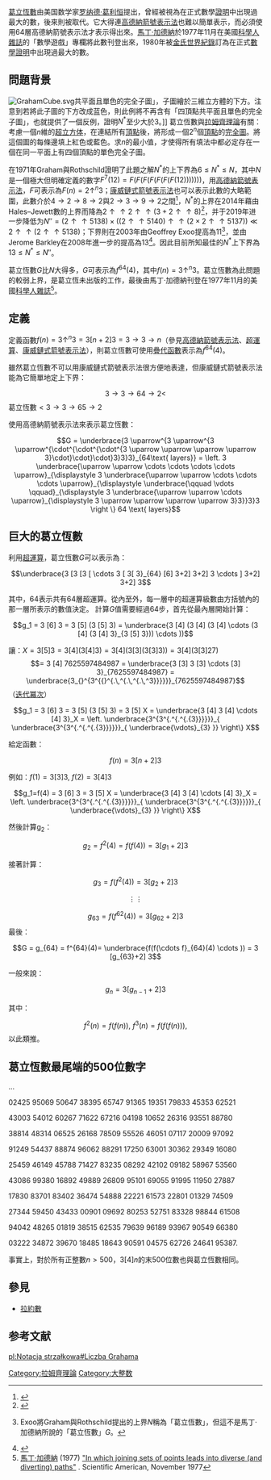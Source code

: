 {{expert|time=2016-09-15T12:22:53+00:00}}
[[葛立恆數|葛立恆數]]由美国数学家[[葛立恆|罗纳德·葛利恒]]提出，曾經被視為在正式數學[[證明|證明]]中出現過最大的數，後來則被{{Link-en|TREE(3)|TREE(3)}}取代。它大得連[[高德納箭號表示法|高德納箭號表示法]]也難以簡單表示，而必須使用64層高德納箭號表示法才表示得出來。[[馬丁·加德納|馬丁·加德納]]於1977年11月在美國[[科學人|科學人雜誌]]的「數學遊戲」專欄將此數刊登出來，1980年被[[金氏世界紀錄|金氏世界紀錄]]訂為在正式[[數學證明|數學證明]]中出現過最大的數。

== 問題背景 ==
[[Image:GrahamCube.svg|right]]共平面且單色的完全子圖」，子圖繪於三維立方體的下方。注意到若將此子圖的下方改成蓝色，則此例將不再含有「四頂點共平面且單色的完全子圖」，也就提供了一個反例，證明<math>N^*</math>至少大於3。]]
葛立恆數與[[拉姆齊理論|拉姆齊理論]]有關：考慮一個<math>n</math>維的[[超立方体|超立方体]]，在連結所有[[顶点_(图论)|頂點]]後，將形成一個<math>2^n</math>個[[顶点_(图论)|頂點]]的[[完全圖|完全圖]]。將這個圖的每條邊填上紅色或藍色。求<math>n</math>的最小值，才使得所有填法中都必定存在一個在同一平面上有四個頂點的單色完全子圖。

在1971年Graham與Rothschild證明了此題之解<math>N^*</math>的上下界為<math>6 \le N^* \le N</math>，其中<math>N</math>是一個極大但明確定義的數字<math>F^7(12) = F(F(F(F(F(F(F(12)))))))</math>，用[[高德納箭號表示法|高德納箭號表示法]]，<math>F</math>可表示為<math>F(n) = 2 \uparrow^n 3</math>；[[康威鏈式箭號表示法|康威鏈式箭號表示法]]也可以表示此數的大略範圍，此數介於<math>4 \rightarrow 2 \rightarrow 8 \rightarrow 2</math>與<math>2 \rightarrow 3 \rightarrow 9 \rightarrow 2</math>之間<ref>{{cite web |url=http://iteror.org/big/Source/Graham-Gardner/GrahamsNumber.html |title=Graham's number records |publisher=Iteror.org |accessdate=2014-04-09 |archive-url=https://web.archive.org/web/20131019135451/http://iteror.org/big/Source/Graham-Gardner/GrahamsNumber.html |archive-date=2013-10-19 |dead-url=yes }}</ref>，<math>N^*</math>的上界在2014年藉由Hales–Jewett數的上界而降為<math>2 \uparrow \uparrow 2\uparrow \uparrow (3+2\uparrow \uparrow8)</math><ref>{{cite journal |last1=Lavrov|first1=Mikhail |last2=Lee|first2=Mitchell |last3=Mackey|first3=John |date=2014 |title=Improved upper and lower bounds on a geometric Ramsey problem |journal=European Journal of Combinatorics |volume=42 |pages=135–144 |doi=10.1016/j.ejc.2014.06.003}}</ref>，并于2019年进一步降低为<math>N''=(2 \uparrow \uparrow 5138)\times((2 \uparrow \uparrow 5140)\uparrow \uparrow (2\times2\uparrow \uparrow5137))\ll2 \uparrow \uparrow (2 \uparrow \uparrow 5138)</math>；下界則在2003年由Geoffrey Exoo提高為11<ref>{{cite journal |last=Exoo |first=Geoffrey |date=2003 |title=A Euclidean Ramsey Problem |journal=Discrete & Computational Geometry |volume=29 |issue=2 |pages=223–227 |doi=10.1007/s00454-002-0780-5}}Exoo將Graham與Rothschild提出的上界<math>N</math>稱為「葛立恆數」，但這不是馬丁·加德納所說的「葛立恆數」<math>G</math>。
</ref>，並由Jerome Barkley在2008年進一步的提高為13<ref>{{cite arXiv |eprint=0811.1055 |last1=Barkley |first1=Jerome |title=Improved lower bound on an Euclidean Ramsey problem |class=math.CO |year=2008 }}</ref>。因此目前所知最佳的<math>N^*</math>上下界為<math>13 \le N^* \le N''</math>。

葛立恆數<math>G</math>比<math>N</math>大得多，<math>G</math>可表示為<math>f^{64}(4)</math>，其中<math>f(n) = 3 \uparrow^n 3</math>。葛立恆數為此問題的較弱上界，是葛立恆未出版的工作，最後由馬丁·加德納刊登在1977年11月的美國[[科學人雜誌|科學人雜誌]]<ref>[[馬丁·加德納|馬丁·加德納]] (1977) [http://iteror.org/big/Source/Graham-Gardner/GrahamsNumber.html "In which joining sets of points leads into diverse (and diverting) paths"] {{Wayback|url=http://iteror.org/big/Source/Graham-Gardner/GrahamsNumber.html |date=20131019135451 }}. Scientific American, November 1977</ref>。

== 定義 ==
定義函數<math>f(n) = 3 \uparrow^n 3 = 3[n + 2]3 = 3 \rightarrow 3 \rightarrow n</math>（參見[[高德納箭號表示法|高德納箭號表示法]]、[[超運算|超運算]]、[[康威鏈式箭號表示法|康威鏈式箭號表示法]]），則葛立恆數可使用[[疊代函數|疊代函數]]表示為<math>f^{64}(4)</math>。

雖然葛立恆數不可以用康威鏈式箭號表示法很方便地表達，但康威鏈式箭號表示法能為它簡單地定上下界：
:<math>3 \rightarrow 3 \rightarrow 64 \rightarrow 2 <</math>葛立恆數<math>< 3 \rightarrow 3 \rightarrow 65 \rightarrow 2</math>

使用高德納箭號表示法來表示葛立恆數：
:<math>
G = \underbrace{3 \uparrow^{3 \uparrow^{3 \uparrow^{\cdot^{\cdot^{\cdot^{3 \uparrow \uparrow \uparrow \uparrow 3}\cdot}\cdot}\cdot}3}3}3}_{64\text{ layers}} = \left. 3 \underbrace{\uparrow \uparrow \cdots \cdots \cdots \cdots \uparrow}_{\displaystyle 3 \underbrace{\uparrow \uparrow \cdots \cdots \cdots \uparrow}_{\displaystyle \underbrace{\qquad \vdots \qquad}_{\displaystyle 3 \underbrace{\uparrow \uparrow \cdots \uparrow}_{\displaystyle 3 \uparrow \uparrow \uparrow \uparrow 3}3}}3}3 \right \} 64 \text{ layers}
</math>

== 巨大的葛立恆數 ==
利用[[超運算|超運算]]，葛立恆數''G''可以表示為：
:<math>\underbrace{3 [3 [3 [ \cdots 3 [ 3[ 3}_{64} [6] 3+2] 3+2] 3 \cdots ] 3+2] 3+2] 3</math>

其中，<math>64</math>表示共有64層超運算。從內至外，每一層中的超運算級數由方括號內的那一層所表示的數值決定。 計算''G''值需要經過64步，首先從最內層開始計算：
:<math> 
g_1 
= 3 [6] 3 
= 3 [5] (3 [5] 3) 
= \underbrace{3 [4] (3 [4] (3 [4] \cdots (3 [4] (3 [4] 3}_{3 [5] 3})) \cdots )) 
</math>

讓：<math>X
= 3 [5] 3 
= 3 [4] (3 [4] 3) 
= 3 [4] (3 [3] (3 [3] 3))
= 3 [4] (3 [3] 27) </math><br>
:<math>
= 3 [4] 7625597484987 
= \underbrace{3 [3] 3 [3] \cdots [3] 3}_{7625597484987}
= \underbrace{3_{}^{3^{{}^{.\,^{.\,^{.\,^3}}}}}}_{7625597484987} </math>（[[迭代冪次|迭代冪次]]）

:<math>
g_1 
= 3 [6] 3 
= 3 [5] (3 [5] 3)
= 3 [5] X 
= \underbrace{3 [4] 3 [4] \cdots [4] 3}_X
= \left. \underbrace{3^{3^{.^{.^{.{3}}}}}}_{ \underbrace{3^{3^{.^{.^{.{3}}}}}}_{ \underbrace{\vdots}_{3} }} \right\} X</math>

給定函數：
:<math>f(n) = 3 [n+2] 3</math>

例如：<math>f(1) = 3 [3] 3,\ f(2) = 3 [4] 3</math>

:<math>
g_1=f(4)
= 3 [6] 3 
= 3 [5] X 
= \underbrace{3 [4] 3 [4] \cdots [4] 3}_X
= \left. \underbrace{3^{3^{.^{.^{.{3}}}}}}_{ \underbrace{3^{3^{.^{.^{.{3}}}}}}_{ \underbrace{\vdots}_{3} }} \right\} X</math>

然後計算g<sub>2</sub>：
:<math>g_2 = f^{2}(4) = f(f(4)) = 3 [g_1+2] 3</math>

接著計算：
:<math>g_3 = f(f^{2}(4)) = 3 [g_2+2] 3</math>

:<math>  
\vdots \vdots
</math>
:<math>g_{63} = f(f^{62}(4)) = 3 [g_{62}+2] 3</math>
最後：
:<math>G = g_{64} = f^{64}(4)= \underbrace{f(f(\cdots f}_{64}(4) \cdots )) = 3 [g_{63}+2] 3</math>

一般來說：
:<math>g_n = 3 [g_{n-1}+2] 3</math>

其中：
:<math>f^{2}(n) = f(f(n)),\ f^{3}(n) = f(f(f(n))),</math> 以此類推。

==葛立恆數最尾端的500位數字== 

...

02425 95069 50647 38395 65747 91365 19351 79833 45353 62521

43003 54012 60267 71622 67216 04198 10652 26316 93551 88780

38814 48314 06525 26168 78509 55526 46051 07117 20009 97092

91249 54437 88874 96062 88291 17250 63001 30362 29349 16080

25459 46149 45788 71427 83235 08292 42102 09182 58967 53560

43086 99380 16892 49889 26809 95101 69055 91995 11950 27887

17830 83701 83402 36474 54888 22221 61573 22801 01329 74509

27344 59450 43433 00901 09692 80253 52751 83328 98844 61508

94042 48265 01819 38515 62535 79639 96189 93967 90549 66380

03222 34872 39670 18485 18643 90591 04575 62726 24641 95387.

事實上，對於所有正整數<math>n > 500</math>，<math>3 [4] n</math>的末500位數也與葛立恆數相同。

== 參見 ==

* [[拉約數|拉約數]]

==参考文献==
{{reflist}}

{{大数}}

[[Category:拉姆齊理論|Category:拉姆齊理論]]
[[Category:大整数|Category:大整数]]

[[pl:Notacja_strzałkowa#Liczba_Grahama|pl:Notacja strzałkowa#Liczba Grahama]]